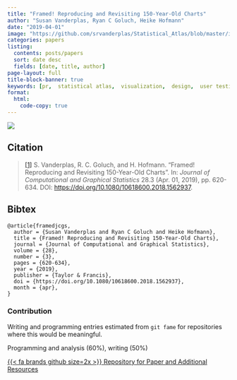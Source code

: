 ```yaml
---
title: "Framed! Reproducing and Revisiting 150-Year-Old Charts"
author: "Susan Vanderplas, Ryan C Goluch, Heike Hofmann"
date: "2019-04-01"
image: "https://github.com/srvanderplas/Statistical_Atlas/blob/master/images/test-images/Oregon-spine_with_frame1.png?raw=true"
categories: papers
listing:
  contents: posts/papers
  sort: date desc
  fields: [date, title, author]
page-layout: full
title-block-banner: true
keywords: [pr,  statistical atlas,  visualization,  design,  user testing]
format:
  html:
    code-copy: true
---
```

 
![](https://github.com/srvanderplas/Statistical_Atlas/blob/master/images/test-images/Oregon-spine_with_frame1.png?raw=true){.preview-image}
 
## Citation
> <a name=bib-framedjcgs></a>[[1]](#cite-framedjcgs) S. Vanderplas, R. C. Goluch, and H. Hofmann. “Framed! Reproducing and Revisiting 150-Year-Old Charts”. In: _Journal of Computational and Graphical Statistics_ 28.3 (Apr. 01, 2019), pp. 620-634. DOI: [https://doi.org/10.1080/10618600.2018.1562937](https://doi.org/https%3A%2F%2Fdoi.org%2F10.1080%2F10618600.2018.1562937).

::: {.callout-note collapse='true'}
## Bibtex
```
@article{framedjcgs,
  author = {Susan Vanderplas and Ryan C Goluch and Heike Hofmann},
  title = {Framed! Reproducing and Revisiting 150-Year-Old Charts},
  journal = {Journal of Computational and Graphical Statistics},
  volume = {28},
  number = {3},
  pages = {620-634},
  year = {2019},
  publisher = {Taylor & Francis},
  doi = {https://doi.org/10.1080/10618600.2018.1562937},
  month = {apr},
}
```
:::



### Contribution

Writing and programming entries estimated from `git fame` for repositories where this would be meaningful.

Programming and analysis (60\%), writing (50\%)

[{{< fa brands github size=2x >}} Repository for Paper and Additional Resources](https://github.com/srvanderplas/Statistical_Atlas){.btn .btn-tip role="button"}
